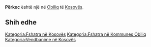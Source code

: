 {{Fshat në 
 | Emri                = Përkoc
 | EmriAlt                = 
 | NAME_SHORT_FORM=      
 | NAME_GENERIC=      
 | NAME_SORT_NAME_RO=      PERKOC
 | FULL_NAME_RO = Përkoc
 | FULL_NAME_ND_RO=Perkoc
 | SORT_NAME_RG=PERKOC
 | FULL_NAME_RG=Përkoc
 | FULL_NAME_ND_RG=Perkoc
 | SRP_NAME_SHORT_FORM=      
 | SRP_NAME_GENERIC=      
 | SRP_NAME_SORT_NAME_RO=      
 | SRP_FULL_NAME_RO = 
 | SRP_FULL_NAME_ND_RO=
 | SRP_SORT_NAME_RG=
 | SRP_FULL_NAME_RG=
 | SRP_FULL_NAME_ND_RG=
 | Emri (Rasa dhanore) = 
 | Figura              = 
 | Shteti              = Kosovo
 | Komuna              = Obiliq
 | Kodi postar         = 
 | Sipërfaqja          = 

 | Popullsia           = 

 | Regj. i popullsisë  = 
 | Dend. e popullsisë  = 
 | Faqja zyrtare       = 
 <!--- Koordinatat ----> 
 | Gjerësia            = 42.566667
 | Gjatësia            = 21.4
 | Lartësia            = 
}}
'''Përkoc''' është një [[]] në [[Obiliq]] të [[Kosovës]].

<!-- == Gjeografia == -->
<!-- == Historia == -->
<!-- == Demografia == -->
== Shih edhe ==
{{Komuna Obiliq}}
{{Kosovo-Administrata-Cung}}

[[Kategoria:Fshatra në Kosovës]]
[[Kategoria:Fshatra në Kommunes Obiliq]]
[[Kategoria:Vendbanime në Kosovës]]